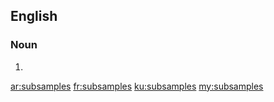 ==English==

===Noun===
{{head|en|plural}}

# {{plural of|subsample|lang=en}}

[[ar:subsamples]]
[[fr:subsamples]]
[[ku:subsamples]]
[[my:subsamples]]